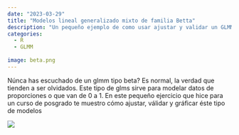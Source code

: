 ```yaml
---
date: "2023-03-29"
title: "Modelos lineal generalizado mixto de familia Betta"
description: "Un pequeño ejemplo de como usar ajustar y validar un GLMM de familia beta"
categories:
  - R
  - GLMM
  
image: beta.png
---
```


Núnca has escuchado de un glmm tipo beta? Es normal, la verdad que tienden a ser olvidados. Este tipo de glms sirve para modelar datos de proporciones o que van de 0 a 1. En este pequeño ejercicio que hice para un curso de posgrado te muestro cómo ajustar, válidar y gráficar éste tipo de modelos

[![](blog/beta.png)](https://gpandradep.quarto.pub/glmm-familia-beta--introduccion/)
